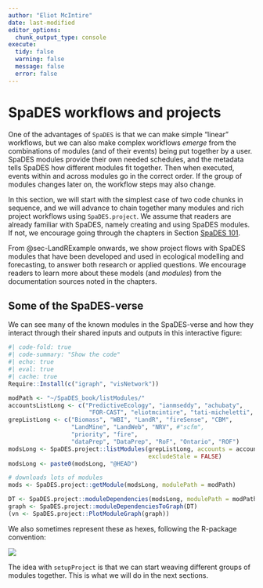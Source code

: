 ```yaml
---
author: "Eliot McIntire"
date: last-modified
editor_options:
  chunk_output_type: console
execute:
  tidy: false
  warning: false
  message: false
  error: false
---
```


# SpaDES workflows and projects

One of the advantages of `SpaDES` is that we can make simple "linear"
workflows, but we can also make complex workflows *emerge* from the
combinations of modules (and of their events) being put together by a
user. SpaDES modules provide their own needed schedules, and the
metadata tells SpaDES how different modules fit together. Then when
executed, events within and across modules go in the correct order. If
the group of modules changes later on, the workflow steps may also
change.

In this section, we will start with the simplest case of two code chunks
in sequence, and we will advance to chain together many modules and rich
project workflows using `SpaDES.project`. We assume that readers are
already familiar with SpaDES, namely creating and using SpaDES modules.
If not, we encourage going through the chapters in Section [SpaDES
101](SpaDESbasics.qmd).

From @sec-LandRExample onwards, we show project flows with SpaDES modules
that have been developed and used in ecological modelling and
forecasting, to answer both research or applied questions. We encourage
readers to learn more about these models (and *modules*) from the
documentation sources noted in the chapters.

## Some of the SpaDES-verse

We can see many of the known modules in the SpaDES-verse and how they interact through their shared inputs and outputs in this interactive figure:

```r
#| code-fold: true
#| code-summary: "Show the code"
#| echo: true
#| eval: true
#| cache: true
Require::Install(c("igraph", "visNetwork"))

modPath <- "~/SpaDES_book/listModules/"
accountsListLong <- c("PredictiveEcology", "ianmseddy", "achubaty",
                       "FOR-CAST", "eliotmcintire", "tati-micheletti", "CeresBarros")
grepListLong <- c("Biomass", "WBI", "LandR", "fireSense", "CBM",
                  "LandMine", "LandWeb", "NRV", #"scfm",
                  "priority", "fire",
                  "dataPrep", "DataPrep", "RoF", "Ontario", "ROF")
modsLong <- SpaDES.project::listModules(grepListLong, accounts = accountsListLong,
                                        excludeStale = FALSE)
modsLong <- paste0(modsLong, "@HEAD")

# downloads lots of modules
mods <- SpaDES.project::getModule(modsLong, modulePath = modPath)

DT <- SpaDES.project::moduleDependencies(modsLong, modulePath = modPath)
graph <- SpaDES.project::moduleDependenciesToGraph(DT)
(vn <- SpaDES.project::PlotModuleGraph(graph))
```

We also sometimes represent these as hexes, following the R-package convention:

![](assets/img/Hexes.png)


The idea with `setupProject` is that we can start weaving different groups of modules together. This is what we will do in the next sections.
